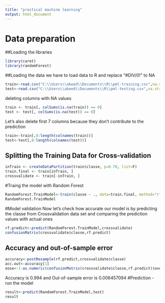 ```yaml
---
title: "practical machine learning"
output: html_document
---
```

# Data preparation
##Loading the libraries
```r
library(caret)
library(randomForest)
```
##Loading the data
we have to load data to R and replace “#DIV/0!” to NA
```r
train<-read.csv("C:\\Users\\abeed\\Documents\\R\\pml-training.csv",na.string=c("#DIV/0!","","NA"))
test<-read.csv("C:\\Users\\abeed\\Documents\\R\\pml-testing.csv",na.string=c("#DIV/0!","","NA"))
```
deleting columns with NA values
```r
train <- train[, colSums(is.na(train)) == 0]
test <- test[, colSums(is.na(test)) == 0]
```
Let's also delete first 7 columns because they don't contribute to the prediction 
```r
train<-train[,8:length(colnames(train))]
test<-test[,8:length(colnames(test))]
```

## Splitting the Training Data for Cross-validation
```r
inTrain <- createDataPartition(train$classe, p=0.70, list=F)
train.final <- train[inTrain, ]
crossvalidate <- train[-inTrain, ]
```
#Traing the model with Random Forest
```r
RandomForest.TrainModel<-train(classe ~ ., data=train.final, method="rf")
RandomForest.TrainModel
```
#Model validation
Now let's check how accurate our model is by predicting the classe from Crossvalidation data set and comparing the prediction values with actual ones
```r
rf.predict<-predict(RandomForest.TrainModel,crossvalidate)
confusionMatrix(crossvalidate$classe,rf.predict)
```
## Accuracy and out-of-sample error
```r
accuracy<-postResample(rf.predict,crossvalidate$classe)
acc.out<-accuracy[1]
oose<-1-as.numeric(confusionMatrix(crossvalidate$classe,rf.predict)$overall[1])
```
Accuracy is 0.994 and Out-of-sample error is 0.006457094
#Prediction - run the model
```r
result<-predict(RandomForest.TrainModel,test)
result
```
